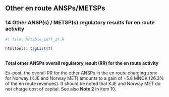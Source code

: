 ## Other en route ANSPs/METSPs
### 14 Other ANSP(s) / METSP(s) regulatory results for en route activity

```r
#| file: R/table_ceff_14.R
```
```r
htmltools::tagList(t)
```



<p style = "margin-bottom: 0px;">**<br/>Total other ANSPs overall regulatory result (RR) for the en route activity**</p>
Ex-post, the overall RR for the other ANSPs in the en route charging zone for Norway (KJE and Norway MET) amounts to a gain of +5.8 MNOK (26.3% of the en route revenues). It should be noted that KJE and Norway MET do not charge cost of capital. See also **Note 2** in item 10.